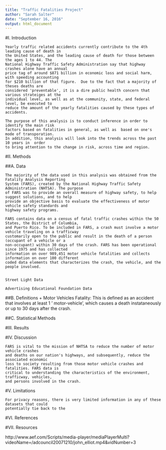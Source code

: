 ```yaml
---
title: "Traffic Fatalities Project"
author: "Sarah Salter"
date: "September 16, 2016"
output: html_document
---
```


#I.  Introduction
```
Yearly traffic related accidents currently contribute to the 4th leading cause of death in 
the United States, and the leading cause of death for those between the ages 1 to 44. The 
National Highway Traffic Safety Administration say that highway crashes alone have an annual 
price tag of around $871 billion in economic loss and social harm, with speeding accounting 
for $210 billion of that figure.  Due to the fact that a majority of theses deaths are 
considered 'preventable', it is a dire public health concern that various strateiges at the 
individual level, as well as at the community, state, and federal level, be executed to 
reduce the amount of the yearly fatalities caused by these types of accidents.  

The purpose of this analysis is to conduct inference in order to identify the main risk
factors based on fatalities in general, as well as  based on one's mode of transporation.
In addition, this analysis will look into the trends across the past 10 years in  order
to bring attention to the change in risk, across time and region.  
```

#II.  Methods

##A.  Data
```
The majority of the data used in this analysis was obtained from the Fatality Analysis Reporting 
System (FARS), created by the National Highway Traffic Safety Administration (NHTSA). The purpose 
of FARS was to provide an overall measure of highway safety, to help suggest solutions, and to help 
provide an objective basis to evaluate the effectiveness of motor vehicle safety standards and 
highway safety programs.

FARS contains data on a census of fatal traffic crashes within the 50 States, the District of Columbia,
and Puerto Rico. To be included in FARS, a crash must involve a motor vehicle traveling on a trafficway 
customarily open to the public and result in the death of a person (occupant of a vehicle or a 
non-occupant) within 30 days of the crash. FARS has been operational since 1975 and has collected 
information on over 989,451 motor vehicle fatalities and collects information on over 100 different 
coded data elements that characterizes the crash, the vehicle, and the people involved.


Street Light Data 

Advertising Educational Foundation Data 

```

##B.  Definitions
+  Motor Vehicles Fatality: This is defined  as  an accident that involves at least 1  '
motor-vehicle', which causes a death instataneously or up to 30 days after the crash. 

##C.  Statistical Methods 


#III.  Results


#IV.  Discussion 
```
FARS is vital to the mission of NHTSA to reduce the number of motor vehicle crashes 
and deaths on our nation's highways, and subsequently, reduce the associated economic 
loss to society resulting from those motor vehicle crashes and fatalities. FARS data is 
critical to understanding the characteristics of the environment, trafficway, vehicles, 
and persons involved in the crash.
```



#V.  Limitations
```
For privacy reasons, there is very limited information in any of these datasets that could 
potentially tie back to the 
```


#VI.  References 

#VII.  Resources

http://www.aef.com/Scripts/media-player/mediaPlayerMulti?videoName=/adcouncil20071210/john_elliot.mp4&vidNumber=3
